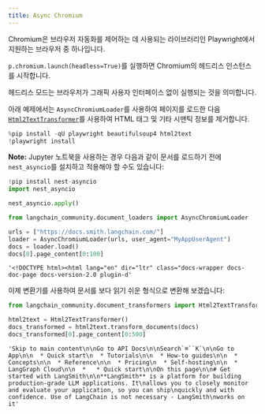 ```yaml
---
title: Async Chromium
---
```


Chromium은 브라우저 자동화를 제어하는 데 사용되는 라이브러리인 Playwright에서 지원하는 브라우저 중 하나입니다.

`p.chromium.launch(headless=True)`를 실행하면 Chromium의 헤드리스 인스턴스를 시작합니다.

헤드리스 모드는 브라우저가 그래픽 사용자 인터페이스 없이 실행되는 것을 의미합니다.

아래 예제에서는 `AsyncChromiumLoader`를 사용하여 페이지를 로드한 다음 [`Html2TextTransformer`](/oss/integrations/document_transformers/html2text/)를 사용하여 HTML 태그 및 기타 시맨틱 정보를 제거합니다.

```python
%pip install -qU playwright beautifulsoup4 html2text
!playwright install
```

**Note:** Jupyter 노트북을 사용하는 경우 다음과 같이 문서를 로드하기 전에 `nest_asyncio`를 설치하고 적용해야 할 수도 있습니다:

```python
!pip install nest-asyncio
import nest_asyncio

nest_asyncio.apply()
```

```python
from langchain_community.document_loaders import AsyncChromiumLoader

urls = ["https://docs.smith.langchain.com/"]
loader = AsyncChromiumLoader(urls, user_agent="MyAppUserAgent")
docs = loader.load()
docs[0].page_content[0:100]
```

```output
'<!DOCTYPE html><html lang="en" dir="ltr" class="docs-wrapper docs-doc-page docs-version-2.0 plugin-d'
```

이제 변환기를 사용하여 문서를 보다 읽기 쉬운 형식으로 변환해 보겠습니다:

```python
from langchain_community.document_transformers import Html2TextTransformer

html2text = Html2TextTransformer()
docs_transformed = html2text.transform_documents(docs)
docs_transformed[0].page_content[0:500]
```

```output
'Skip to main content\n\nGo to API Docs\n\nSearch`⌘``K`\n\nGo to App\n\n  * Quick start\n  * Tutorials\n\n  * How-to guides\n\n  * Concepts\n\n  * Reference\n\n  * Pricing\n  * Self-hosting\n\n  * LangGraph Cloud\n\n  *   * Quick start\n\nOn this page\n\n# Get started with LangSmith\n\n**LangSmith** is a platform for building production-grade LLM applications. It\nallows you to closely monitor and evaluate your application, so you can ship\nquickly and with confidence. Use of LangChain is not necessary - LangSmith\nworks on it'
```

